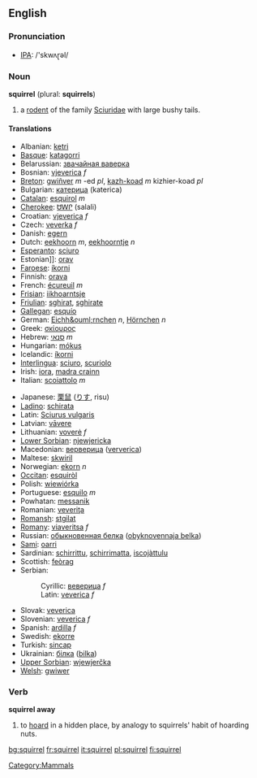 {{wikipedia}}
==English==
[[Category:Mammals]]
=== Pronunciation ===
*[[w:IPA|IPA]]: /'skwʌɽəl/

=== Noun ===
'''squirrel''' (plural: '''squirrels''')

# a [[rodent]] of the family [[Sciuridae]] with large bushy tails.

====Translations====
{{top}}
*Albanian: [[ketri]]
*[[Basque]]: [[katagorri]]
*Belarussian: [[звачайная ваверка]]
*Bosnian: [[vjeverica]] ''f''
*[[Breton]]: [[gwiñver]] ''m'' -ed ''pl'', [[kazh-koad]] ''m'' kizhier-koad ''pl''
*Bulgarian: [[катерица]] (katerica)
*[[Catalan]]: [[esquirol]] ''m''
*[[Cherokee]]: [[ᏌᎳᎵ]] (salali)
*Croatian: [[vjeverica]] ''f''
*Czech: [[veverka]] ''f''
*Danish: [[egern]]
*Dutch: [[eekhoorn]] ''m'', [[eekhoorntje]] ''n''
*[[Esperanto]]: [[sciuro]]
*Estonian]]: [[orav]]
*[[Faroese]]: [[íkorni]]
*Finnish: [[orava]]
*French: [[écureuil]] ''m''
*[[Frisian]]: [[iikhoarntsje]]
*[[Friulian]]: [[sghirat]], [[sghirate]]
*[[Gallegan]]: [[esquío]]
*German: [[Eichh&ouml;rnchen]] ''n'', [[Hörnchen]] ''n''
*Greek: [[σκίουρος]] '' ''
*Hebrew: [[סנאי]] ''m''
*Hungarian: [[mókus]]
*Icelandic: [[íkorni]]
*[[Interlingua]]: [[sciuro]], [[scuriolo]]
*Irish: [[iora]], [[madra crainn]]
*Italian: [[scoiattolo]] ''m''
{{mid}}
*Japanese: [[栗鼠]] ([[りす]], risu)
*[[Ladino]]: [[schirata]]
*Latin: [[Sciurus vulgaris]] '' ''
*Latvian: [[vāvere]]
*Lithuanian: [[voverė]] ''f''
*[[Lower Sorbian]]: [[njewjericka]]
*Macedonian: [[верверица]] ([[ververica]])
*Maltese: [[skwiril]]
*Norwegian: [[ekorn]] ''n''
*[[Occitan]]: [[esquiròl]]
*Polish: [[wiewiórka]] '' ''
*Portuguese: [[esquilo]] ''m''
*Powhatan: [[messanik]]
*Romanian: [[veveriţa]]
*[[Romansh]]: [[stgilat]]
*[[Romany]]: [[viaveritsa]] ''f''
*Russian: [[обыкновенная белка]] ([[obyknovennaja belka]]) '' ''
*[[Sami]]: [[oarri]]
*Sardinian: [[schirrittu]], [[schirrimatta]], [[iscojàttulu]]
*Scottish: [[feòrag]]
*Serbian:
*:Cyrillic: [[веверица]] ''f''
*:Latin: [[veverica]] ''f''
*Slovak: [[veverica]]
*Slovenian: [[veverica]] ''f''
*Spanish: [[ardilla]] ''f''
*Swedish: [[ekorre]]
*Turkish: [[sincap]]
*Ukrainian: [[білка]] ([[bilka]])
*[[Upper Sorbian]]: [[wjewjerčka]]
*[[Welsh]]: [[gwiwer]]
{{bottom}}

=== Verb ===
'''squirrel away'''

# to [[hoard]] in a hidden place, by analogy to squirrels' habit of hoarding nuts.

[[bg:squirrel]]
[[fr:squirrel]]
[[it:squirrel]]
[[pl:squirrel]]
[[fi:squirrel]]